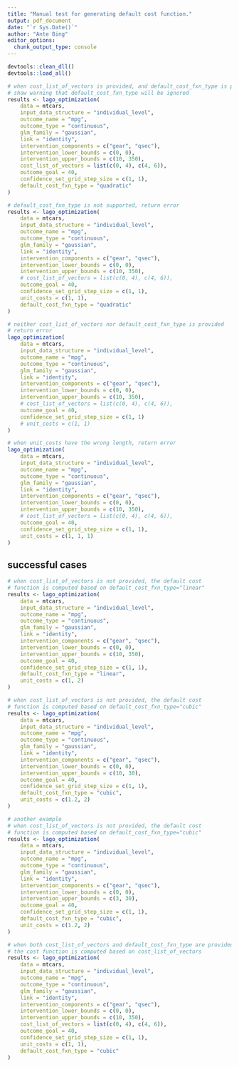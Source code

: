 ```yaml
---
title: "Manual test for generating default cost function."
output: pdf_document
date: "`r Sys.Date()`"
author: "Ante Bing"
editor_options: 
  chunk_output_type: console
---
```

```r
devtools::clean_dll()
devtools::load_all()
```

```r
# when cost_list_of_vectors is provided, and default_cost_fxn_type is provided
# show warning that default_cost_fxn_type will be ignored
results <- lago_optimization(
    data = mtcars,
    input_data_structure = "individual_level",
    outcome_name = "mpg",
    outcome_type = "continuous",
    glm_family = "gaussian",
    link = "identity",
    intervention_components = c("gear", "qsec"),
    intervention_lower_bounds = c(0, 0),
    intervention_upper_bounds = c(10, 350),
    cost_list_of_vectors = list(c(0, 4), c(4, 6)),
    outcome_goal = 40,
    confidence_set_grid_step_size = c(1, 1),
    default_cost_fxn_type = "quadratic"
)
```

```r
# default_cost_fxn_type is not supported, return error
results <- lago_optimization(
    data = mtcars,
    input_data_structure = "individual_level",
    outcome_name = "mpg",
    outcome_type = "continuous",
    glm_family = "gaussian",
    link = "identity",
    intervention_components = c("gear", "qsec"),
    intervention_lower_bounds = c(0, 0),
    intervention_upper_bounds = c(10, 350),
    # cost_list_of_vectors = list(c(0, 4), c(4, 6)),
    outcome_goal = 40,
    confidence_set_grid_step_size = c(1, 1),
    unit_costs = c(1, 1),
    default_cost_fxn_type = "quadratic"
)
```

```r
# neither cost_list_of_vectors nor default_cost_fxn_type is provided
# return error
lago_optimization(
    data = mtcars,
    input_data_structure = "individual_level",
    outcome_name = "mpg",
    outcome_type = "continuous",
    glm_family = "gaussian",
    link = "identity",
    intervention_components = c("gear", "qsec"),
    intervention_lower_bounds = c(0, 0),
    intervention_upper_bounds = c(10, 350),
    # cost_list_of_vectors = list(c(0, 4), c(4, 6)),
    outcome_goal = 40,
    confidence_set_grid_step_size = c(1, 1)
    # unit_costs = c(1, 1)
)
```

```r
# when unit_costs have the wrong length, return error
lago_optimization(
    data = mtcars,
    input_data_structure = "individual_level",
    outcome_name = "mpg",
    outcome_type = "continuous",
    glm_family = "gaussian",
    link = "identity",
    intervention_components = c("gear", "qsec"),
    intervention_lower_bounds = c(0, 0),
    intervention_upper_bounds = c(10, 350),
    # cost_list_of_vectors = list(c(0, 4), c(4, 6)),
    outcome_goal = 40,
    confidence_set_grid_step_size = c(1, 1),
    unit_costs = c(1, 1, 1)
)
```


## successful cases
```r
# when cost_list_of_vectors is not provided, the default cost
# function is computed based on default_cost_fxn_type="linear"
results <- lago_optimization(
    data = mtcars,
    input_data_structure = "individual_level",
    outcome_name = "mpg",
    outcome_type = "continuous",
    glm_family = "gaussian",
    link = "identity",
    intervention_components = c("gear", "qsec"),
    intervention_lower_bounds = c(0, 0),
    intervention_upper_bounds = c(10, 350),
    outcome_goal = 40,
    confidence_set_grid_step_size = c(1, 1),
    default_cost_fxn_type = "linear",
    unit_costs = c(1, 2)
)
```

```r
# when cost_list_of_vectors is not provided, the default cost
# function is computed based on default_cost_fxn_type="cubic"
results <- lago_optimization(
    data = mtcars,
    input_data_structure = "individual_level",
    outcome_name = "mpg",
    outcome_type = "continuous",
    glm_family = "gaussian",
    link = "identity",
    intervention_components = c("gear", "qsec"),
    intervention_lower_bounds = c(0, 0),
    intervention_upper_bounds = c(10, 30),
    outcome_goal = 40,
    confidence_set_grid_step_size = c(1, 1),
    default_cost_fxn_type = "cubic",
    unit_costs = c(1.2, 2)
)
```

```r
# another example
# when cost_list_of_vectors is not provided, the default cost
# function is computed based on default_cost_fxn_type="cubic"
results <- lago_optimization(
    data = mtcars,
    input_data_structure = "individual_level",
    outcome_name = "mpg",
    outcome_type = "continuous",
    glm_family = "gaussian",
    link = "identity",
    intervention_components = c("gear", "qsec"),
    intervention_lower_bounds = c(0, 0),
    intervention_upper_bounds = c(3, 30),
    outcome_goal = 40,
    confidence_set_grid_step_size = c(1, 1),
    default_cost_fxn_type = "cubic",
    unit_costs = c(1.2, 2)
)
```

```r
# when both cost_list_of_vectors and default_cost_fxn_type are provided
# the cost function is computed based on cost_list_of_vectors
results <- lago_optimization(
    data = mtcars,
    input_data_structure = "individual_level",
    outcome_name = "mpg",
    outcome_type = "continuous",
    glm_family = "gaussian",
    link = "identity",
    intervention_components = c("gear", "qsec"),
    intervention_lower_bounds = c(0, 0),
    intervention_upper_bounds = c(10, 350),
    cost_list_of_vectors = list(c(0, 4), c(4, 6)),
    outcome_goal = 40,
    confidence_set_grid_step_size = c(1, 1),
    unit_costs = c(1, 1),
    default_cost_fxn_type = "cubic"
)
```
